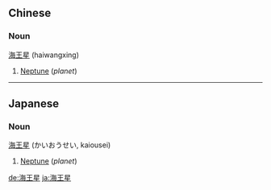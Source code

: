 ==Chinese==
===Noun===
[[海]][[王]][[星]] (haiwangxing)

# [[Neptune]] (''planet'')

----

==Japanese==
===Noun===
[[海]][[王]][[星]] (かいおうせい, kaiousei)

# [[Neptune]] (''planet'')

[[de:海王星]]
[[ja:海王星]]